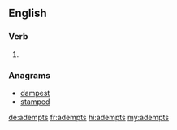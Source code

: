 ==English==

===Verb===
{{head|en|verb form}}

# {{en-third-person singular of|adempt}}

===Anagrams===
* [[dampest#English|dampest]]
* [[stamped#English|stamped]]

[[de:adempts]]
[[fr:adempts]]
[[hi:adempts]]
[[my:adempts]]